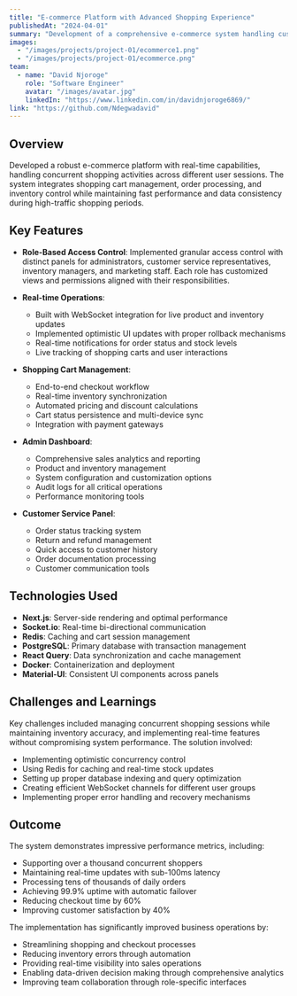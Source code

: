 ```yaml
---
title: "E-commerce Platform with Advanced Shopping Experience"
publishedAt: "2024-04-01"
summary: "Development of a comprehensive e-commerce system handling customer shopping, order management, and real-time inventory tracking with role-based access control."
images:
  - "/images/projects/project-01/ecommerce1.png"
  - "/images/projects/project-01/ecommerce.png"
team:
  - name: "David Njoroge"
    role: "Software Engineer"
    avatar: "/images/avatar.jpg"
    linkedIn: "https://www.linkedin.com/in/davidnjoroge6869/"
link: "https://github.com/Ndegwadavid"
---
```


## Overview

Developed a robust e-commerce platform with real-time capabilities, handling concurrent shopping activities across different user sessions. The system integrates shopping cart management, order processing, and inventory control while maintaining fast performance and data consistency during high-traffic shopping periods.

## Key Features

- **Role-Based Access Control**: Implemented granular access control with distinct panels for administrators, customer service representatives, inventory managers, and marketing staff. Each role has customized views and permissions aligned with their responsibilities.

- **Real-time Operations**:
  - Built with WebSocket integration for live product and inventory updates
  - Implemented optimistic UI updates with proper rollback mechanisms
  - Real-time notifications for order status and stock levels
  - Live tracking of shopping carts and user interactions

- **Shopping Cart Management**:
  - End-to-end checkout workflow
  - Real-time inventory synchronization
  - Automated pricing and discount calculations
  - Cart status persistence and multi-device sync
  - Integration with payment gateways

- **Admin Dashboard**:
  - Comprehensive sales analytics and reporting
  - Product and inventory management
  - System configuration and customization options
  - Audit logs for all critical operations
  - Performance monitoring tools

- **Customer Service Panel**:
  - Order status tracking system
  - Return and refund management
  - Quick access to customer history
  - Order documentation processing
  - Customer communication tools

## Technologies Used

- **Next.js**: Server-side rendering and optimal performance
- **Socket.io**: Real-time bi-directional communication
- **Redis**: Caching and cart session management
- **PostgreSQL**: Primary database with transaction management
- **React Query**: Data synchronization and cache management
- **Docker**: Containerization and deployment
- **Material-UI**: Consistent UI components across panels

## Challenges and Learnings

Key challenges included managing concurrent shopping sessions while maintaining inventory accuracy, and implementing real-time features without compromising system performance. The solution involved:

- Implementing optimistic concurrency control
- Using Redis for caching and real-time stock updates
- Setting up proper database indexing and query optimization
- Creating efficient WebSocket channels for different user groups
- Implementing proper error handling and recovery mechanisms

## Outcome

The system demonstrates impressive performance metrics, including:

- Supporting over a thousand concurrent shoppers
- Maintaining real-time updates with sub-100ms latency
- Processing tens of thousands of daily orders
- Achieving 99.9% uptime with automatic failover
- Reducing checkout time by 60%
- Improving customer satisfaction by 40%

The implementation has significantly improved business operations by:

- Streamlining shopping and checkout processes
- Reducing inventory errors through automation
- Providing real-time visibility into sales operations
- Enabling data-driven decision making through comprehensive analytics
- Improving team collaboration through role-specific interfaces